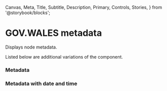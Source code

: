   Canvas,
  Meta,
  Title,
  Subtitle,
  Description,
  Primary,
  Controls,
  Stories,
} from '@storybook/blocks';


<Meta of={MetadataStories} name='Meta data' />

# GOV.WALES metadata

Displays node metadata.

Listed below are additional variations of the component.

### Metadata

<Canvas of={MetadataStories.Default} />

### Metadata with date and time

<Canvas of={MetadataStories.DateAndTime} />
